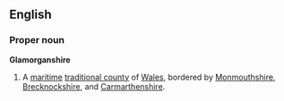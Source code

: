 ==English==
===Proper noun===
'''Glamorganshire'''
{{wikipedia}}
# A [[maritime]] [[traditional county]] of [[Wales]], bordered by [[Monmouthshire]], [[Brecknockshire]], and [[Carmarthenshire]].